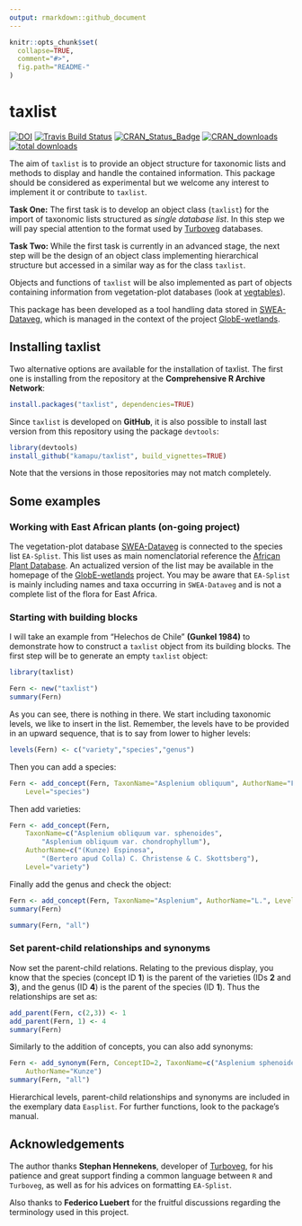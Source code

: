 ---
output: rmarkdown::github_document
---

<!-- README.md is generated from README.Rmd. Please edit that file -->

```{r,echo=FALSE}
knitr::opts_chunk$set(
  collapse=TRUE,
  comment="#>",
  fig.path="README-"
)
```

# taxlist

<!-- Budges -->
[![DOI](https://zenodo.org/badge/54913161.svg)](https://zenodo.org/badge/latestdoi/54913161)
[![Travis Build Status](https://travis-ci.org/kamapu/taxlist.svg?branch=master)](https://travis-ci.org/kamapu/taxlist)
[![CRAN_Status_Badge](http://www.r-pkg.org/badges/version/taxlist)](https://cran.r-project.org/package=taxlist)
[![CRAN_downloads](http://cranlogs.r-pkg.org/badges/taxlist)](http://cran.rstudio.com/web/packages/taxlist/index.html)
[![total downloads](http://cranlogs.r-pkg.org/badges/grand-total/taxlist)](http://cranlogs.r-pkg.org/badges/grand-total/taxlist)

The aim of `taxlist` is to provide an object structure for taxonomic lists
and methods to display and handle the contained information.
This package should be considered as experimental but we welcome any interest
to implement it or contribute to `taxlist`.

**Task One:** The first task is to develop an object class (`taxlist`) for the
import of taxonomic lists structured as _single database list_.
In this step we will pay special attention to the format used by
[Turboveg](http://www.synbiosys.alterra.nl/turboveg) databases.

**Task Two:** While the first task is currently in an advanced stage, the next
step will be the design of an object class implementing hierarchical structure
but accessed in a similar way as for the class `taxlist`.

Objects and functions of `taxlist` will be also implemented as part of objects
containing information from vegetation-plot databases (look at
[vegtables](https://github.com/kamapu/vegtable)).

This package has been developed as a tool handling data stored in
[SWEA-Dataveg](http://www.givd.info/ID/AF-00-006), which is managed in the
context of the project [GlobE-wetlands](https://www.wetlands-africa.de).

## Installing taxlist
Two alternative options are available for the installation of taxlist.
The first one is installing from the repository at the **Comprehensive R Archive
Network**:

```{r, eval=FALSE}
install.packages("taxlist", dependencies=TRUE)
```

Since `taxlist` is developed on **GitHub**, it is also possible to install
last version from this repository using the package `devtools`:

```{r,eval=FALSE}
library(devtools)
install_github("kamapu/taxlist", build_vignettes=TRUE)
```

Note that the versions in those repositories may not match completely.

## Some examples

### Working with East African plants (on-going project)
The vegetation-plot database [SWEA-Dataveg](http://www.givd.info/ID/AF-00-006)
is connected to the species list `EA-Splist`.
This list uses as main nomenclatorial reference the
[African Plant Database](http://www.ville-ge.ch/musinfo/bd/cjb/africa/recherche.php).
An actualized version of the list may be available in the homepage of the
[GlobE-wetlands](https://www.wetlands-africa.de) project.
You may be aware that `EA-Splist` is mainly including names and taxa occurring
in `SWEA-Dataveg` and is not a complete list of the flora for East Africa.

### Starting with building blocks

I will take an example from "Helechos de Chile" **(Gunkel 1984)** to demonstrate
how to construct a `taxlist` object from its building blocks.
The first step will be to generate an empty `taxlist` object:

```{r}
library(taxlist)

Fern <- new("taxlist")
summary(Fern)
```

As you can see, there is nothing in there.
We start including taxonomic levels, we like to insert in the list.
Remember, the levels have to be provided in an upward sequence, that is to say
from lower to higher levels:

```{r}
levels(Fern) <- c("variety","species","genus")
```
Then you can add a species:

```{r}
Fern <- add_concept(Fern, TaxonName="Asplenium obliquum", AuthorName="Forster",
	Level="species")
```

Then add varieties:

```{r}
Fern <- add_concept(Fern,
	TaxonName=c("Asplenium obliquum var. sphenoides",
		"Asplenium obliquum var. chondrophyllum"),
	AuthorName=c("(Kunze) Espinosa",
		"(Bertero apud Colla) C. Christense & C. Skottsberg"),
	Level="variety")
```

Finally add the genus and check the object:

```{r}
Fern <- add_concept(Fern, TaxonName="Asplenium", AuthorName="L.", Level="genus")
summary(Fern)

summary(Fern, "all")
```

### Set parent-child relationships and synonyms

Now set the parent-child relations.
Relating to the previous display, you know that the species (concept ID **1**)
is the parent of the varieties (IDs **2** and **3**), and the genus (ID **4**)
is the parent of the species (ID **1**).
Thus the relationships are set as:

```{r}
add_parent(Fern, c(2,3)) <- 1
add_parent(Fern, 1) <- 4
summary(Fern)
```

Similarly to the addition of concepts, you can also add synonyms:

```{r}
Fern <- add_synonym(Fern, ConceptID=2, TaxonName=c("Asplenium sphenoides"),
	AuthorName="Kunze")
summary(Fern, "all")
```

Hierarchical levels, parent-child relationships and synonyms are included in the
exemplary data `Easplist`.
For further functions, look to the package's manual.

## Acknowledgements
The author thanks **Stephan Hennekens**, developer of
[Turboveg](http://www.synbiosys.alterra.nl/turboveg), for his patience and great
support finding a common language between `R` and `Turboveg`, as well as for
his advices on formatting `EA-Splist`.

Also thanks to **Federico Luebert** for the fruitful discussions regarding the
terminology used in this project.
